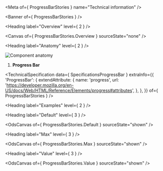 
<Meta of={ ProgressBarStories } name="Technical information" />

<Banner of={ ProgressBarStories } />

<Heading label="Overview" level={ 2 } />

<Canvas of={ ProgressBarStories.Overview } sourceState="none" />

<Heading label="Anatomy" level={ 2 } />

![Component anatomy](/assets/base-assets/components/progress-bar/anatomy-tech.png "Component anatomy")

1. **Progress Bar**

<TechnicalSpecification
  data={ SpecificationsProgressBar }
  extraInfo={{
    'ProgressBar': {
      extendAttribute: {
        name: 'progress',
        url: 'https://developer.mozilla.org/en-US/docs/Web/HTML/Reference/Elements/progress#attributes',
      },
    },
  }}
  of={ ProgressBarStories } />

<Heading label="Examples" level={ 2 } />

<Heading label="Default" level={ 3 } />

<OdsCanvas of={ ProgressBarStories.Default } sourceState="shown" />

<Heading label="Max" level={ 3 } />

<OdsCanvas of={ ProgressBarStories.Max } sourceState="shown" />

<Heading label="Value" level={ 3 } />

<OdsCanvas of={ ProgressBarStories.Value } sourceState="shown" />
